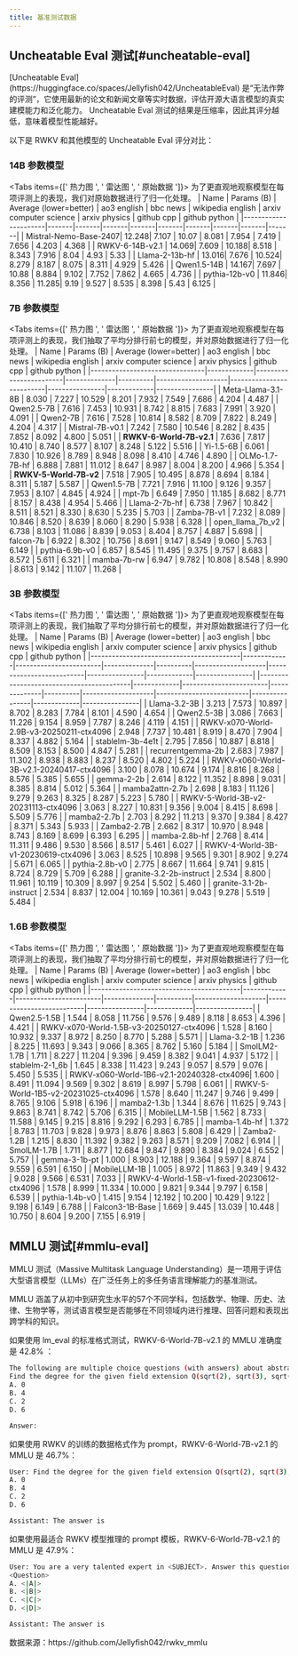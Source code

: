 ```yaml
---
title: 基准测试数据
---
```



## Uncheatable Eval 测试[#uncheatable-eval]

<CallOut type="info">
[Uncheatable Eval](https://huggingface.co/spaces/Jellyfish042/UncheatableEval) 是“无法作弊的评测”，它使用最新的论文和新闻文章等实时数据，评估开源大语言模型的真实建模能力和泛化能力。 
</CallOut>

<CallOut type="warning">
Uncheatable Eval 测试的结果是压缩率，因此其评分越低，意味着模型性能越好。
</CallOut>

以下是 RWKV 和其他模型的 Uncheatable Eval 评分对比：

### 14B 参数模型

<Tabs items={[' 热力图 ', ' 雷达图 ', ' 原始数据 ']}>
  <Tab> 
    <HeatMap name="Uncheatable-Eval-14B"/> 
  </Tab>
  <Tab> 
    <CallOut type="warning">
    为了更直观地观察模型在每项评测上的表现，我们对原始数据进行了归一化处理。
    </CallOut>
    <RadarChartComponent name="Uncheatable-Eval-14B"/> 
  </Tab>
  <Tab> 
    | Name                  | Params (B) | Average (lower=better) | ao3 english | bbc news | wikipedia english | arxiv computer science | arxiv physics | github cpp | github python |
    |----------------------|-------|-------|-------|-------|-------|-------|-------|-------|-------|
    | Mistral-Nemo-Base-2407| 12.248| 7.107 | 10.07 | 8.081 | 7.954 | 7.419 | 7.656 | 4.203 | 4.368 |
    | RWKV-6-14B-v2.1       | 14.069| 7.609 | 10.188| 8.518 | 8.343 | 7.916 | 8.04  | 4.93  | 5.33  |
    | Llama-2-13b-hf        | 13.016| 7.676 | 10.524| 8.279 | 8.187 | 8.075 | 8.311 | 4.929 | 5.426 |
    | Qwen1.5-14B           | 14.167| 7.697 | 10.88 | 8.884 | 9.102 | 7.752 | 7.862 | 4.665 | 4.736 |
    | pythia-12b-v0         | 11.846| 8.356 | 11.285| 9.19  | 9.527 | 8.535 | 8.398 | 5.43  | 6.125 |
  </Tab>
</Tabs>

### 7B 参数模型

<Tabs items={[' 热力图 ', ' 雷达图 ', ' 原始数据 ']}>
  <Tab> 
    <HeatMap name="Uncheatable-Eval-7B"/> 
  </Tab>
  <Tab> 
    <CallOut type="warning">
    为了更直观地观察模型在每项评测上的表现，我们抽取了平均分排行前七的模型，并对原始数据进行了归一化处理。
    </CallOut>
    <RadarChartComponent name="Uncheatable-Eval-7B"/> 
  </Tab>
  <Tab> 
    | Name                           | Params (B)  | Average (lower=better) | ao3 ​english | bbc ​news | wikipedia ​english | arxiv ​computer ​science | arxiv ​physics | github ​cpp | github ​python |
    |--------------------------------|-------------|------------------------|--------------|----------|--------------------|--------------------------|----------------|-------------|----------------|
    | Meta-Llama-3.1-8B              | 8.030       | 7.227                  | 10.529       | 8.201    | 7.932              | 7.549                    | 7.686          | 4.204       | 4.487          |
    | Qwen2.5-7B                     | 7.616       | 7.453                  | 10.931       | 8.742    | 8.815              | 7.683                    | 7.991          | 3.920       | 4.091          |
    | Qwen2-7B                       | 7.616       | 7.528                  | 10.814       | 8.582    | 8.709              | 7.822                    | 8.249          | 4.204       | 4.317          |
    | Mistral-7B-v0.1                | 7.242       | 7.580                  | 10.546       | 8.282    | 8.435              | 7.852                    | 8.092          | 4.800       | 5.051          |
    | **RWKV-6-World-7B-v2.1**       | 7.636       | 7.817                  | 10.410       | 8.740    | 8.577              | 8.107                    | 8.248          | 5.122       | 5.516          |
    | Yi-1.5-6B                      | 6.061       | 7.830                  | 10.926       | 8.789    | 8.948              | 8.098                    | 8.410          | 4.746       | 4.890          |
    | OLMo-1.7-7B-hf                 | 6.888       | 7.881                  | 11.012       | 8.647    | 8.987              | 8.004                    | 8.200          | 4.966       | 5.354          |
    | **RWKV-5-World-7B-v2**         | 7.518       | 7.905                  | 10.495       | 8.878    | 8.694              | 8.184                    | 8.311          | 5.187       | 5.587          |
    | Qwen1.5-7B                     | 7.721       | 7.916                  | 11.100       | 9.126    | 9.357              | 7.953                    | 8.107          | 4.845       | 4.924          |
    | mpt-7b                         | 6.649       | 7.950                  | 11.185       | 8.682    | 8.771              | 8.157                    | 8.438          | 4.954       | 5.466          |
    | Llama-2-7b-hf                  | 6.738       | 7.967                  | 10.842       | 8.511    | 8.521              | 8.330                    | 8.630          | 5.235       | 5.703          |
    | Zamba-7B-v1                    | 7.232       | 8.089                  | 10.846       | 8.520    | 8.639              | 8.060                    | 8.290          | 5.938       | 6.328          |
    | open_llama_7b_v2               | 6.738       | 8.103                  | 11.086       | 8.839    | 9.053              | 8.404                    | 8.757          | 4.887       | 5.698          |
    | falcon-7b                      | 6.922       | 8.302                  | 10.756       | 8.691    | 9.147              | 8.549                    | 9.060          | 5.763       | 6.149          |
    | pythia-6.9b-v0                 | 6.857       | 8.545                  | 11.495       | 9.375    | 9.757              | 8.683                    | 8.572          | 5.611       | 6.321          |
    | mamba-7b-rw                    | 6.947       | 9.782                  | 10.808       | 8.548    | 8.990              | 8.613                    | 9.142          | 11.107      | 11.268         |
  </Tab>
</Tabs>

### 3B 参数模型

<Tabs items={[' 热力图 ', ' 雷达图 ', ' 原始数据 ']}>
  <Tab> 
    <HeatMap name="Uncheatable-Eval-3B"/> 
  </Tab>
  <Tab> 
    <CallOut type="warning">
    为了更直观地观察模型在每项评测上的表现，我们抽取了平均分排行前七的模型，并对原始数据进行了归一化处理。
    </CallOut>
    <RadarChartComponent name="Uncheatable-Eval-3B"/> 
  </Tab>
  <Tab> 
    | Name                                     | Params (B)  | Average (lower=better) | ao3 ​english  | bbc ​news | wikipedia ​english  | arxiv ​computer ​science   | arxiv ​physics  | github ​cpp  | github ​python  |
    |------------------------------------------|-------------|------------------------|--------------|----------|--------------------|--------------------------|----------------|-------------|----------------|
    |------------------------------------------|-------------|------------------------|--------------|----------|--------------------|--------------------------|----------------|-------------|----------------|
    | Llama-3.2-3B                             | 3.213       | 7.573                  | 10.897       | 8.702    | 8.283              | 7.784                    | 8.101          | 4.590       | 4.654          |
    | Qwen2.5-3B                               | 3.086       | 7.663                  | 11.226       | 9.154    | 8.959              | 7.787                    | 8.246          | 4.119       | 4.151          |
    | RWKV-x070-World-2.9B-v3-20250211-ctx4096 | 2.948       | 7.737                  | 10.481       | 8.919    | 8.470              | 7.904                    | 8.337          | 4.882       | 5.164          |
    | stablelm-3b-4e1t                         | 2.795       | 7.856                  | 10.887       | 8.818    | 8.509              | 8.153                    | 8.500          | 4.847       | 5.281          |
    | recurrentgemma-2b                        | 2.683       | 7.987                  | 11.302       | 8.938    | 8.883              | 8.237                    | 8.520          | 4.802       | 5.224          |
    | RWKV-x060-World-3B-v2.1-20240417-ctx4096 | 3.100       | 8.078                  | 10.674       | 9.174    | 8.816              | 8.268                    | 8.576          | 5.385       | 5.655          |
    | gemma-2-2b                               | 2.614       | 8.122                  | 11.352       | 8.898    | 9.031              | 8.385                    | 8.814          | 5.012       | 5.364          |
    | mamba2attn-2.7b                          | 2.698       | 8.183                  | 11.126       | 9.279    | 9.263              | 8.325                    | 8.287          | 5.223       | 5.780          |
    | RWKV-5-World-3B-v2-20231113-ctx4096      | 3.063       | 8.227                  | 10.831       | 9.356    | 9.004              | 8.415                    | 8.698          | 5.509       | 5.776          |
    | mamba2-2.7b                              | 2.703       | 8.292                  | 11.213       | 9.370    | 9.384              | 8.427                    | 8.371          | 5.343       | 5.933          |
    | Zamba2-2.7B                              | 2.662       | 8.317                  | 10.970       | 8.948    | 8.743              | 8.169                    | 8.699          | 6.393       | 6.295          |
    | mamba-2.8b-hf                            | 2.768       | 8.414                  | 11.311       | 9.486    | 9.530              | 8.566                    | 8.517          | 5.461       | 6.027          |
    | RWKV-4-World-3B-v1-20230619-ctx4096      | 3.063       | 8.525                  | 10.898       | 9.565    | 9.301              | 8.902                    | 9.274          | 5.671       | 6.065          |
    | pythia-2.8b-v0                           | 2.775       | 8.667                  | 11.664       | 9.741    | 9.815              | 8.724                    | 8.729          | 5.709       | 6.288          |
    | granite-3.2-2b-instruct                  | 2.534       | 8.800                  | 11.961       | 10.119   | 10.309             | 8.997                    | 9.254          | 5.502       | 5.460          |
    | granite-3.1-2b-instruct                  | 2.534       | 8.837                  | 12.004       | 10.169   | 10.361             | 9.043                    | 9.278          | 5.519       | 5.484          |
  </Tab>
</Tabs>

### 1.6B 参数模型

<Tabs items={[' 热力图 ', ' 雷达图 ', ' 原始数据 ']}>
  <Tab> 
    <HeatMap name="Uncheatable-Eval-1B"/> 
  </Tab>
  <Tab> 
    <CallOut type="warning">
    为了更直观地观察模型在每项评测上的表现，我们抽取了平均分排行前七的模型，并对原始数据进行了归一化处理。
    </CallOut>
    <RadarChartComponent name="Uncheatable-Eval-1B"/> 
  </Tab>
  <Tab> 
  | Name                                     | Params (B)  | Average (lower=better) | ao3 ​english | bbc ​news | wikipedia ​english | arxiv ​computer ​science | arxiv ​physics | github ​cpp | github ​python |
  |------------------------------------------|-------------|------------------------|--------------|----------|--------------------|--------------------------|----------------|-------------|----------------|
  | Qwen2.5-1.5B                             | 1.544      | 8.058                  | 11.756      | 9.576    | 9.489             | 8.118                  | 8.653         | 4.396     | 4.421          |
  | RWKV-x070-World-1.5B-v3-20250127-ctx4096 | 1.528      | 8.160                  | 10.932      | 9.337    | 8.972             | 8.250                  | 8.770         | 5.288     | 5.571          |
  | Llama-3.2-1B                             | 1.236      | 8.225                  | 11.693      | 9.343    | 9.066             | 8.365                  | 8.762         | 5.160     | 5.184          |
  | SmolLM2-1.7B                             | 1.711      | 8.227                  | 11.204      | 9.396    | 9.459             | 8.382                  | 9.041         | 4.937     | 5.172          |
  | stablelm-2-1_6b                          | 1.645      | 8.338                  | 11.423      | 9.243    | 9.057             | 8.579                  | 9.076         | 5.450     | 5.535          |
  | RWKV-x060-World-1B6-v2.1-20240328-ctx4096| 1.600      | 8.491                  | 11.094      | 9.569    | 9.302             | 8.619                  | 8.997         | 5.798     | 6.061          |
  | RWKV-5-World-1B5-v2-20231025-ctx4096     | 1.578      | 8.640                  | 11.247      | 9.746    | 9.499             | 8.765                  | 9.106         | 5.918     | 6.196          |
  | mamba2-1.3b                              | 1.344      | 8.676                  | 11.625      | 9.743    | 9.863             | 8.741                  | 8.742         | 5.706     | 6.315          |
  | MobileLLM-1.5B                           | 1.562      | 8.733                  | 11.588      | 9.145    | 9.215             | 8.816                  | 9.292         | 6.293     | 6.785          |
  | mamba-1.4b-hf                            | 1.372      | 8.783                  | 11.703      | 9.828    | 9.973             | 8.876                  | 8.863         | 5.808     | 6.429          |
  | Zamba2-1.2B                              | 1.215      | 8.830                  | 11.392      | 9.382    | 9.263             | 8.571                  | 9.209         | 7.082     | 6.914          |
  | SmolLM-1.7B                              | 1.711      | 8.877                  | 12.684      | 9.847    | 9.890             | 8.384                  | 9.024         | 6.552     | 5.757          |
  | gemma-3-1b-pt                            | 1.000      | 8.903                  | 12.188      | 9.364    | 9.597             | 8.874                  | 9.559         | 6.591     | 6.150          |
  | MobileLLM-1B                             | 1.005      | 8.972                  | 11.863      | 9.349    | 9.432             | 9.028                  | 9.566         | 6.531     | 7.033          |
  | RWKV-4-World-1.5B-v1-fixed-20230612-ctx4096 | 1.578      | 8.999                  | 11.334      | 10.000   | 9.821             | 9.344                  | 9.797         | 6.158     | 6.539          |
  | pythia-1.4b-v0                           | 1.415      | 9.154                  | 12.192      | 10.200   | 10.429            | 9.122                  | 9.198         | 6.149     | 6.788          |
  | Falcon3-1B-Base                          | 1.669      | 9.445                  | 13.039      | 10.448   | 10.750            | 8.604                  | 9.200         | 7.155     | 6.919          |
  </Tab>
</Tabs>

## MMLU 测试[#mmlu-eval]

<CallOut type="info">
MMLU 测试（Massive Multitask Language Understanding）是一项用于评估大型语言模型（LLMs）在广泛任务上的多任务语言理解能力的基准测试。

MMLU 涵盖了从初中到研究生水平的57个不同学科，包括数学、物理、历史、法律、生物学等，测试语言模型是否能够在不同领域内进行推理、回答问题和表现出跨学科的知识。
</CallOut>

如果使用 lm_eval 的标准格式测试，RWKV-6-World-7B-v2.1 的 MMLU 准确度是 42.8% ：

``` bash copy
The following are multiple choice questions (with answers) about abstract algebra.
Find the degree for the given field extension Q(sqrt(2), sqrt(3), sqrt(18)) over Q.
A. 0
B. 4
C. 2
D. 6

Answer:
```
如果使用 RWKV 的训练的数据格式作为 prompt，RWKV-6-World-7B-v2.1 的 MMLU 是 46.7%：

``` bash copy
User: Find the degree for the given field extension Q(sqrt(2), sqrt(3), sqrt(18)) over Q.
A. 0
B. 4
C. 2
D. 6

Assistant: The answer is
```

如果使用最适合 RWKV 模型推理的 prompt 模板，RWKV-6-World-7B-v2.1 的 MMLU 是 47.9%：

``` bash copy
User: You are a very talented expert in <SUBJECT>. Answer this question:
<Question>
A. <|A|>
B. <|B|>
C. <|C|>
D. <|D|>

Assistant: The answer is
```

<CallOut type="info">
数据来源：https://github.com/Jellyfish042/rwkv_mmlu
</CallOut>
